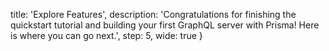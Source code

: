 
  title: 'Explore Features',
  description: 'Congratulations for finishing the quickstart tutorial and building your first GraphQL server with Prisma! Here is where you can go next.',
  step: 5,
  wide: true
}

<Row>
  <LinkBox
    title="Understand Prisma"
    description="Learn Prisma’s most important concepts and how everything fits together.">
    <RowLink
      text="Prisma Intro: What, Why & How"
      href="/1.14/understand-prisma/prisma-introduction-what-why-how-j9ff/" />
    <RowLink
      text="Basics: Server, Services & Data Model"
      href="#" />
    <RowLink
      text="GraphQL Server Development Introduction"
      href="#" />
    <RowLink
      text="Building GraphQL Servers with Prisma"
      href="#" />
  </LinkBox>

  <LinkBox
    title="Develop Prisma Service"
    description="Prisma services map your database to GraphQL. Learn how to build them.">
    <RowLink
      text="prisma.yml"
      href="#" />
    <RowLink
      text="Data Model"
      href="#" />
    <RowLink
      text="Using the Prisma CLI"
      href="#" />
    <RowLink
      text="CLI Command Reference"
      href="#" />
  </LinkBox>
</Row>

<Row>
  <LinkBox
    title="Use Prisma API"
    description="Learn everything you need to know for consuming your services’ Prisma APIs.">
    <RowLink
      text="Using the Prisma API"
      href="#" />
    <RowLink
      text="Authentication"
      href="#" />
    <RowLink
      text="API Concepts"
      href="#" />
    <RowLink
      text="Prisma Bindings"
      href="#" />
  </LinkBox>

  <LinkBox
    title="Operate Prisma Server"
    description="Learn how to run and maintain your Prisma servers so you can host services.">
    <RowLink
      text="Local Prisma Setup"
      href="#" />
    <RowLink
      text="Authentication & Security"
      href="#" />
    <RowLink
      text="Demo Servers (Prisma Cloud)"
      href="#" />
    <RowLink
      text="Database Connector"
      href="#" />
  </LinkBox>
</Row>